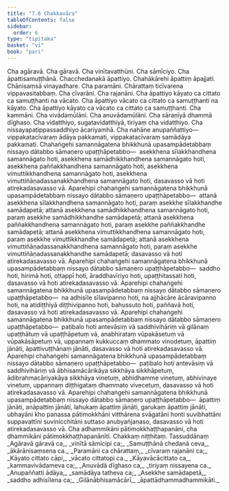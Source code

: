 ```yaml
---
title: "7.6 Chakkavāra"
tableOfContents: false
sidebar:
  order: 6
type: "tipitaka"
basket: "vi"
book: "pari"
---
```



<DynamicBreadcrumb />

<Division number="326" book="pari" e="ch" v="5" p="237">

<Paragraph number="1520" book="pari">
Cha agāravā. Cha gāravā. Cha vinītavatthūni. Cha sāmīciyo. Cha āpattisamuṭṭhānā. Chacchedanakā āpattiyo. Chahākārehi āpattiṃ āpajjati. Chānisaṃsā vinayadhare. Cha paramāni. Chārattaṃ ticīvarena vippavasitabbaṃ. Cha cīvarāni. Cha rajanāni. Cha āpattiyo kāyato ca cittato ca samuṭṭhanti na vācato. Cha āpattiyo vācato ca cittato ca samuṭṭhanti na kāyato. Cha āpattiyo kāyato ca vācato ca cittato ca samuṭṭhanti. Cha kammāni. Cha vivādamūlāni. Cha anuvādamūlāni. Cha sāraṇīyā dhammā dīghaso. Cha vidatthiyo, sugatavidatthiyā, tiriyaṃ cha vidatthiyo. Cha nissayapaṭippassaddhiyo ācariyamhā. Cha nahāne anupaññattiyo—  vippakatacīvaraṃ ādāya pakkamati, vippakatacīvaraṃ samādāya pakkamati.
</Paragraph>

<Paragraph number="1521" book="pari">
Chahaṅgehi samannāgatena bhikkhunā upasampādetabbaṃ nissayo dātabbo sāmaṇero upaṭṭhāpetabbo—  asekkhena sīlakkhandhena samannāgato hoti, asekkhena samādhikkhandhena samannāgato hoti, asekkhena paññakkhandhena samannāgato hoti, asekkhena vimuttikkhandhena samannāgato hoti, asekkhena vimuttiñāṇadassanakkhandhena samannāgato hoti, dasavasso vā hoti atirekadasavasso vā.
</Paragraph>

<Paragraph number="1522" book="pari">
Aparehipi chahaṅgehi samannāgatena bhikkhunā upasampādetabbaṃ nissayo dātabbo sāmaṇero upaṭṭhāpetabbo—  attanā asekkhena sīlakkhandhena samannāgato hoti, paraṃ asekkhe sīlakkhandhe samādapetā; attanā asekkhena samādhikkhandhena samannāgato hoti, paraṃ asekkhe samādhikkhandhe samādapetā; attanā asekkhena paññakkhandhena samannāgato hoti, paraṃ asekkhe paññakkhandhe samādapetā; attanā asekkhena vimuttikkhandhena samannāgato hoti, paraṃ asekkhe vimuttikkhandhe samādapetā; attanā asekkhena vimuttiñāṇadassanakkhandhena samannāgato hoti, paraṃ asekkhe vimuttiñāṇadassanakkhandhe samādapetā; dasavasso vā hoti atirekadasavasso vā.
</Paragraph>

<Paragraph number="1523" book="pari">
Aparehipi chahaṅgehi samannāgatena bhikkhunā upasampādetabbaṃ nissayo dātabbo sāmaṇero upaṭṭhāpetabbo—  saddho hoti, hirimā hoti, ottappī hoti, āraddhavīriyo hoti, upaṭṭhitassati hoti, dasavasso vā hoti atirekadasavasso vā.
</Paragraph>

<Paragraph number="1524" book="pari">
Aparehipi chahaṅgehi samannāgatena bhikkhunā upasampādetabbaṃ nissayo dātabbo sāmaṇero upaṭṭhāpetabbo—  na adhisīle sīlavipanno hoti, na ajjhācāre ācāravipanno hoti, na atidiṭṭhiyā diṭṭhivipanno hoti, bahussuto hoti, paññavā hoti, dasavasso vā hoti atirekadasavasso vā.
</Paragraph>

<Paragraph number="1525" book="pari">
Aparehipi chahaṅgehi samannāgatena bhikkhunā upasampādetabbaṃ nissayo dātabbo sāmaṇero upaṭṭhāpetabbo—  paṭibalo hoti antevāsiṃ vā saddhivihāriṃ vā gilānaṃ upaṭṭhātuṃ vā upaṭṭhāpetuṃ vā, anabhirataṃ vūpakāsetuṃ vā vūpakāsāpetuṃ vā, uppannaṃ kukkuccaṃ dhammato vinodetuṃ, āpattiṃ jānāti, āpattivuṭṭhānaṃ jānāti, dasavasso vā hoti atirekadasavasso vā.
</Paragraph>

<Paragraph number="1526" book="pari">
Aparehipi chahaṅgehi samannāgatena bhikkhunā upasampādetabbaṃ nissayo dātabbo sāmaṇero upaṭṭhāpetabbo—  paṭibalo hoti antevāsiṃ vā saddhivihāriṃ vā ābhisamācārikāya sikkhāya sikkhāpetuṃ, ādibrahmacāriyakāya sikkhāya vinetuṃ, abhidhamme vinetuṃ, abhivinaye vinetuṃ, uppannaṃ diṭṭhigataṃ dhammato vivecetuṃ, dasavasso vā hoti atirekadasavasso vā.
</Paragraph>

<Paragraph number="1527" book="pari">
Aparehipi chahaṅgehi samannāgatena bhikkhunā upasampādetabbaṃ nissayo dātabbo sāmaṇero upaṭṭhāpetabbo—  āpattiṃ jānāti, anāpattiṃ jānāti, lahukaṃ āpattiṃ jānāti, garukaṃ āpattiṃ jānāti, ubhayāni kho panassa pātimokkhāni vitthārena svāgatāni honti suvibhattāni suppavattīni suvinicchitāni suttaso anubyañjanaso, dasavasso vā hoti atirekadasavasso vā.
</Paragraph>

<Paragraph number="1528" book="pari">
Cha adhammikāni pātimokkhaṭṭhapanāni, cha dhammikāni pātimokkhaṭṭhapanānīti.

</Paragraph>
</Division>

<Paragraph number="1529" type="center" book="pari">
Chakkaṃ niṭṭhitaṃ.



</Paragraph>

<Paragraph number="1530" type="center" book="pari">
Tassuddānaṃ


</Paragraph>

<Paragraph number="1531" type="verses" book="pari">
_Agāravā gāravā ca,_  
_vinītā sāmīcipi ca;_  
_Samuṭṭhānā chedanā ceva,_  
_ākārānisaṃsena ca._  

</Paragraph>

<Paragraph number="1532" type="verses" book="pari">
_Paramāni ca chārattaṃ,_  
_cīvaraṃ rajanāni ca;_  
_Kāyato cittato cāpi,_  
_vācato cittatopi ca._  

</Paragraph>

<Paragraph number="1533" type="verses" book="pari">
_Kāyavācācittato ca,_  
_kammavivādameva ca;_  
_Anuvādā dīghaso ca,_  
_tiriyaṃ nissayena ca._  

</Paragraph>

<Paragraph number="1534" type="verses" book="pari">
_Anupaññatti ādāya,_  
_samādāya tatheva ca;_  
_Asekkhe samādapetā,_  
_saddho adhisīlena ca;_  
_Gilānābhisamācārī,_  
_āpattādhammadhammikāti._
</Paragraph>